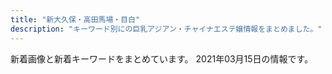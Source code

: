```yaml
---
title: "新大久保・高田馬場・目白"
description: "キーワード別にの巨乳アジアン・チャイナエステ嬢情報をまとめました。"
---
```


新着画像と新着キーワードをまとめています。
2021年03月15日の情報です。

<DmmAffiliateIns />
<KeywordTable
  shops={
    [
    {
        "name": "\u82b1",
        "url": "https://est-hana.com/",
        "keywords": {
            "E": 2,
            "\u30c0\u30a4\u30ca\u30de\u30a4\u30c8": 1,
            "G": 1,
            "C": 39
        },
        "station": "JR\u5927\u4e45\u4fdd\u99c5\u5317\u53e3",
        "img_links": [
            "https://est-hana.com/img/material/sys_option.png",
            "https://est-hana.com/img/girl/main/smain184149673a0eecbfdaab27d1a016ce6f4281.jpg",
            "https://est-hana.com/img/girl/main/s86_1.jpg",
            "https://est-hana.com/img/girl/list/s139_face.jpg",
            "https://est-hana.com/img/girl/main/smain1891e9ae2d8752cd8b9474ebd62df9909f9b.jpg",
            "https://est-hana.com/img/material/massa_t1.png",
            "https://est-hana.com/img/girl/main/s88_1.jpg",
            "https://est-hana.com/img/girl/thumb/s173_1.jpg",
            "https://est-hana.com/img/girl/thumb/smain1913da4fa2da2e801312734721e1a44d8e19.jpg",
            "https://est-hana.com/img/girl/thumb/smain1902e7f2a11706f93c08ab1eb76c57c0a501.jpg",
            "https://est-hana.com/img/girl/thumb/smain1912da4fa2da2e801312734721e1a44d8e19.jpg",
            "https://est-hana.com/img/girl/thumb/s180_1.jpg",
            "https://est-hana.com/img/girl/list/sface19753ce52e0264e81a8a42e5d3c84dd833e.jpg",
            "https://est-hana.com/img/girl/list/sface110404ef9fc79e2a0a04d64b621c22a0c77.jpg",
            "https://est-hana.com/img/material/top_t6.png",
            "https://est-hana.com/img/material/photorenew3.jpg",
            "https://est-hana.com/img/material/line1.png",
            "https://est-hana.com/img/girl/list/slist110d5ce8a5906e2cdaf90af47c9395e0dff.jpg",
            "https://est-hana.com/img/girl/thumb/smain1891e9ae2d8752cd8b9474ebd62df9909f9b.jpg",
            "https://est-hana.com/img/material/top_t5.png",
            "https://est-hana.com/img/girl/main/smain1931e3a7504f14e2050f14cb6782d72bb46c.jpg",
            "https://est-hana.com/img/material/top_t2_img_rev2.jpg",
            "https://est-hana.com/img/material/sys_course3_rev1.png",
            "https://est-hana.com/img/girl/thumb/smain1911ec56c0d5cc68365ea11e2e52a40272d8.jpg",
            "https://est-hana.com/img/whatnew/20200304.jpg",
            "https://est-hana.com/img/whatnew/20200401min60.jpg",
            "https://est-hana.com/img/girl/list/sface18449673a0eecbfdaab27d1a016ce6f4281.jpg",
            "https://est-hana.com/img/material/photorenew4.jpg",
            "https://est-hana.com/img/material/gm6_rollout.png",
            "https://est-hana.com/img/girl/pickup/pickup20190118192257.jpg",
            "https://est-hana.com/img/girl/pickup/pickup20190528135649.jpg",
            "https://est-hana.com/img/girl/list/s180_face.jpg",
            "https://est-hana.com/img/material/click_tel_btn.png",
            "https://est-hana.com/img/girl/thumb/smain83165230fc40840a020ba3ed47600db4b4a.jpg",
            "https://est-hana.com/img/material/massap1.jpg",
            "https://est-hana.com/img/girl/thumb/smain193281777917c863b2cd265723b9cb5a3c32.jpg",
            "https://est-hana.com/img/material/staff_t1.png",
            "https://est-hana.com/img/material/staffdetail_t1.png",
            "https://est-hana.com/img/material/top_t3.png",
            "https://est-hana.com/img/girl/list/sface199a8b144d9cbd006fc9dffdf23ad77de07.jpg",
            "https://est-hana.com/img/girl/list/s180_list.jpg",
            "https://est-hana.com/img/girl/list/slist199a8b144d9cbd006fc9dffdf23ad77de07.jpg",
            "https://est-hana.com/img/girl/list/s77_list.jpg",
            "https://est-hana.com/img/camp/camp20210301.png",
            "https://est-hana.com/img/material/day.png",
            "https://est-hana.com/img/girl/thumb/smain110138adcf1cf026681bfa9a408199a21890.jpg",
            "https://est-hana.com/img/girl/thumb/smain1991a8b144d9cbd006fc9dffdf23ad77de07.jpg",
            "https://est-hana.com/img/girl/thumb/smain1871110bf62c88dcefca310cdc127f9b11f2.jpg",
            "https://est-hana.com/img/girl/list/s163_face.jpg",
            "https://est-hana.com/img/girl/pickup/pickup20180830201105.jpg",
            "https://est-hana.com/img/girl/thumb/smain2011f76f2060b2832bbbbc9d7dcf4a818dfe.jpg",
            "https://est-hana.com/img/girl/main/smain110138adcf1cf026681bfa9a408199a21890.jpg",
            "https://est-hana.com/img/material/gm5_rollout.png",
            "https://est-hana.com/img/girl/thumb/smain1931e3a7504f14e2050f14cb6782d72bb46c.jpg",
            "https://est-hana.com/img/material/topflashimg1.jpg",
            "https://est-hana.com/img/girl/main/smain1991a8b144d9cbd006fc9dffdf23ad77de07.jpg",
            "https://est-hana.com/img/material/w1.png",
            "https://est-hana.com/img/girl/thumb/smain184249673a0eecbfdaab27d1a016ce6f4281.jpg",
            "https://est-hana.com/img/girl/pickup/topgirl20141227182718.png",
            "https://est-hana.com/img/girl/thumb/s88_1.jpg",
            "https://est-hana.com/img/girl/main/smain1911ec56c0d5cc68365ea11e2e52a40272d8.jpg",
            "https://est-hana.com/img/material/top_t2.png",
            "https://est-hana.com/img/girl/pickup/pickup20141227182613.jpeg",
            "https://est-hana.com/img/girl/pickup/pickup20191208191053.jpg",
            "https://est-hana.com/img/material/photorenew2rev1.jpg",
            "https://est-hana.com/img/material/massap6.jpg",
            "https://est-hana.com/img/girl/list/sface201dc74ab8dea78d771771d5fda7bccc989.jpg",
            "https://est-hana.com/img/material/sys_course1_rev2.png",
            "https://est-hana.com/img/girl/main/s75_1.jpg",
            "https://est-hana.com/img/material/sys_course2_rev2.png",
            "https://est-hana.com/img/girl/thumb/s86_1.jpg",
            "https://est-hana.com/img/girl/list/sface193e3a7504f14e2050f14cb6782d72bb46c.jpg",
            "https://est-hana.com/img/girl/list/s75_list.jpg",
            "https://est-hana.com/img/material/systme_t1.png",
            "https://est-hana.com/img/girl/list/sface191ec56c0d5cc68365ea11e2e52a40272d8.jpg",
            "https://est-hana.com/img/girl/main/smain197153ce52e0264e81a8a42e5d3c84dd833e.jpg",
            "https://est-hana.com/img/girl/list/s86_list.jpg",
            "https://est-hana.com/img/girl/list/slist187110f9d5212fd19d8b8410ec6bff294e6.jpg",
            "https://est-hana.com/img/girl/list/slist189e9ae2d8752cd8b9474ebd62df9909f9b.jpg",
            "https://est-hana.com/img/girl/pickup/topgirl20140502225842.png",
            "https://est-hana.com/img/girl/pickup/pickup20181218104555.jpg",
            "https://est-hana.com/img/girl/pickup/pickup20190227121102.jpg",
            "https://est-hana.com/img/girl/pickup/pickup20191214162524.jpg",
            "https://est-hana.com/img/whatnew/20200401_mask.jpg",
            "https://est-hana.com/img/material/detailwaku.png",
            "https://est-hana.com/img/material/massap4.jpg",
            "https://est-hana.com/img/girl/list/sface187386757ea62d773ca58e2457fc23b8e13.jpg",
            "https://est-hana.com/img/girl/list/slist8365230fc40840a020ba3ed47600db4b4a.jpg",
            "https://est-hana.com/img/material/returnbtn.png",
            "https://est-hana.com/img/girl/list/s86_face.jpg",
            "https://est-hana.com/img/girl/thumb/smain1901e7f2a11706f93c08ab1eb76c57c0a501.jpg",
            "https://est-hana.com/img/material/systme_t2.png",
            "https://est-hana.com/img/girl/thumb/smain184149673a0eecbfdaab27d1a016ce6f4281.jpg",
            "https://est-hana.com/img/material/staff_t1rev1.png",
            "https://est-hana.com/img/material/hosi4.png",
            "https://est-hana.com/img/girl/pickup/topgirl20180308214256.png",
            "https://est-hana.com/img/girl/pickup/pickup20180526173711.jpg",
            "https://est-hana.com/img/girl/list/s77_face.jpg",
            "https://est-hana.com/img/girl/main/smain83165230fc40840a020ba3ed47600db4b4a.jpg",
            "https://est-hana.com/img/material/gm4_rollout.png",
            "https://est-hana.com/img/girl/thumb/smain1102404ef9fc79e2a0a04d64b621c22a0c77.jpg",
            "https://est-hana.com/img/girl/pickup/topgirl20180526173824.png",
            "https://est-hana.com/img/girl/thumb/smain19725e2ed7efe2de621955e09d12295a13ee.jpg",
            "https://est-hana.com/img/girl/thumb/s75_1.jpg",
            "https://est-hana.com/img/material/age.png",
            "https://est-hana.com/img/girl/pickup/pickup20190121202926.jpg",
            "https://est-hana.com/img/material/top_twitter.png",
            "https://est-hana.com/img/material/photorenew5.jpg",
            "https://est-hana.com/img/girl/pickup/topgirl20161016054301.png",
            "https://est-hana.com/img/girl/list/sface190e7f2a11706f93c08ab1eb76c57c0a501.jpg",
            "https://est-hana.com/img/material/month.png",
            "https://est-hana.com/img/girl/list/s173_list.jpg",
            "https://est-hana.com/img/material/infopanel.png",
            "https://est-hana.com/img/girl/thumb/smain18725b09cd881b1f036f9f4970616c10b474.jpg",
            "https://est-hana.com/img/girl/list/s139_list.jpg",
            "https://est-hana.com/img/material/sframe2014.png",
            "https://est-hana.com/img/girl/main/smain2011f76f2060b2832bbbbc9d7dcf4a818dfe.jpg",
            "https://est-hana.com/img/girl/list/sface8365230fc40840a020ba3ed47600db4b4a.jpg",
            "https://est-hana.com/img/girl/main/smain1901e7f2a11706f93c08ab1eb76c57c0a501.jpg",
            "https://est-hana.com/img/material/photorenew1.jpg",
            "https://est-hana.com/img/girl/pickup/topgirl20190528141109.png",
            "https://est-hana.com/img/material/massap7.jpg",
            "https://est-hana.com/img/material/top_t4.png",
            "https://est-hana.com/img/girl/main/s180_1.jpg",
            "https://est-hana.com/img/material/gm2_rollout.png",
            "https://est-hana.com/img/material/d15.png",
            "https://est-hana.com/img/girl/thumb/s173_2.jpg",
            "https://est-hana.com/img/girl/main/smain1871110bf62c88dcefca310cdc127f9b11f2.jpg",
            "https://est-hana.com/img/material/massap2.jpg",
            "https://est-hana.com/img/girl/list/slist19053cc33bb85f739f63e84c2ae2c41c2eb.jpg",
            "https://est-hana.com/img/material/massap3.jpg",
            "https://est-hana.com/img/girl/thumb/smain197153ce52e0264e81a8a42e5d3c84dd833e.jpg",
            "https://est-hana.com/img/girl/main/s173_1.jpg",
            "https://est-hana.com/img/girl/pickup/topgirl20180908131653.png",
            "https://est-hana.com/img/girl/list/s88_list.jpg",
            "https://est-hana.com/img/girl/pickup/pickup20190118192153.jpg",
            "https://est-hana.com/img/material/gm1_rollout.png",
            "https://est-hana.com/img/material/m3.png",
            "https://est-hana.com/img/material/accsess_picter2.jpg",
            "https://est-hana.com/img/girl/list/s163_list.jpg",
            "https://est-hana.com/img/girl/list/s88_face.jpg",
            "https://est-hana.com/img/material/sys_etc.png",
            "https://est-hana.com/img/material/accsess_station.png",
            "https://est-hana.com/img/girl/thumb/smain83265230fc40840a020ba3ed47600db4b4a.jpg",
            "https://est-hana.com/img/material/hosi5.png",
            "https://est-hana.com/img/girl/list/slist2012ba9beda1a19f1ba57dcc87485d57321.jpg",
            "https://est-hana.com/img/girl/list/s173_face.jpg",
            "https://est-hana.com/img/material/gm3_rollout.png",
            "https://est-hana.com/img/girl/list/slist18449673a0eecbfdaab27d1a016ce6f4281.jpg",
            "https://est-hana.com/img/material/massap5.jpg",
            "https://est-hana.com/img/girl/list/slist191ec56c0d5cc68365ea11e2e52a40272d8.jpg",
            "https://est-hana.com/img/girl/list/slist19753ce52e0264e81a8a42e5d3c84dd833e.jpg",
            "https://est-hana.com/img/girl/pickup/topgirl20140510202547.png",
            "https://est-hana.com/img/girl/list/slist193a69a1a063a3159e298d18b691542266d.jpg",
            "https://est-hana.com/img/girl/list/s75_face.jpg",
            "https://est-hana.com/img/girl/list/sface189e9ae2d8752cd8b9474ebd62df9909f9b.jpg"
        ]
    },
    {
        "name": "\u697d\u5712",
        "url": "http://massage-1.net/",
        "keywords": {},
        "station": "JR\u9ad8\u7530\u99ac\u5834\u99c5\u65e9\u7a32\u7530\u53e3",
        "img_links": [
            "http://massage-1.net/images/staff_image/staf_05a.jpg",
            "http://massage-1.net/images/top/top_04.jpg",
            "http://massage-1.net/images/top/top_03.jpg",
            "http://massage-1.net/images/top/top_08.png",
            "http://massage-1.net/images/home/top.jpg",
            "http://massage-1.net/images/top/top_05.jpg",
            "http://massage-1.net/images/page_top.png",
            "http://massage-1.net/images/top/top_01.jpg",
            "http://massage-1.net/images/top/top_06.jpg",
            "http://massage-1.net/images/top/top_02.jpg"
        ]
    },
    {
        "keywords": {
            "D": 1,
            "89": 1,
            "87": 4,
            "88": 1,
            "C": 5
        },
        "name": "\u60a0\u30a8\u30b9\u30c6",
        "url": "http://www.y-rlx.site/",
        "station": "JR\u9ad8\u7530\u99ac\u5834\u99c5\u65e9\u7a32\u7530\u53e3",
        "img_links": [
            "http://www.y-rlx.site/girl/01.jpg",
            "http://www.y-rlx.site/girl/03.jpg",
            "http://www.y-rlx.site/images/rec_09.jpg",
            "http://www.y-rlx.site/images/index_20.jpg",
            "http://y-rlx.site/images/index_07.jpg",
            "http://www.y-rlx.site/images/index_10.jpg",
            "http://www.y-rlx.site/images/index_11.jpg",
            "http://www.y-rlx.site/images/info_09.jpg",
            "http://www.y-rlx.site/girl/02.jpg",
            "http://www.y-rlx.site/images/upload/thumb/aca6a86f5cace319.jpg",
            "http://www.y-rlx.site/images/info.jpg",
            "http://www.y-rlx.site/images/upload/thumb/e0a26e58e17a1416.jpg",
            "http://www.y-rlx.site/images/index_04.jpg",
            "http://www.y-rlx.site/images/upload/thumb/2c7fdde9ad97892b.jpg",
            "http://www.y-rlx.site/images/index_02.jpg",
            "http://www.y-rlx.site/images/card.jpg",
            "http://www.y-rlx.site/images/staff_09.jpg",
            "http://www.y-rlx.site/girl/04.jpg",
            "http://www.y-rlx.site/images/index_05.jpg",
            "http://www.y-rlx.site/images/index_08.jpg",
            "http://www.y-rlx.site/images/upload/thumb/c69d7050fbdbb36f.jpg",
            "http://y-rlx.site/images/index_04.jpg",
            "http://www.y-rlx.site/images/index_03.jpg",
            "http://www.y-rlx.site/images/rec.jpg",
            "http://www.y-rlx.site/images/index_15.jpg",
            "http://www.y-rlx.site/images/index_09.jpg",
            "http://www.y-rlx.site/images/index_07.jpg",
            "http://www.y-rlx.site/images/index_18.jpg",
            "http://www.y-rlx.site/images/index_06.jpg",
            "http://www.y-rlx.site/images/index_13.jpg",
            "http://www.y-rlx.site/girl/05.jpg",
            "http://www.y-rlx.site/images/index_19.jpg",
            "http://www.y-rlx.site/images/upload/thumb/e47d8394208727d5.jpg",
            "http://www.y-rlx.site/images/upload/thumb/70a5f13cd0d1ff92.jpg",
            "http://www.y-rlx.site/images/upload/thumb/54a95ee3ee096a35.jpg",
            "http://www.y-rlx.site/images/upload/thumb/ed8b0cbb7323414a.jpg",
            "http://www.y-rlx.site/images/index_01.jpg"
        ]
    },
    {
        "name": "\u7e01\u4e2d\u7e01\uff5e\u3048\u3093\u3061\u3085\u3046\u3048\u3093\uff5e",
        "station": "JR\u65b0\u5927\u4e45\u4fdd\u99c5",
        "img_links": [
            "http://www.enchuen.com/images/therapist_kaori.jpg",
            "http://www.enchuen.com/images/mess_footer.png",
            "http://www.enchuen.com/images/tw_header.png",
            "http://www.enchuen.com/images/pickmessage01.png",
            "http://www.enchuen.com/images/therapist_yona_s.jpg",
            "http://www.enchuen.com/images/h2_instagam.png",
            "http://www.enchuen.com/images/top_slider5.jpg",
            "http://www.enchuen.com/images/top_slider1.jpg",
            "http://www.enchuen.com/images/pagetop.png",
            "http://www.enchuen.com/images/top_slider6.jpg",
            "http://www.enchuen.com/images/img_service04.png",
            "http://www.enchuen.com/images/mail_header.png",
            "http://www.enchuen.com/images/img_slider03.png",
            "http://www.enchuen.com/images/therapist_yume.jpg",
            "http://www.enchuen.com/images/therapist_kaori_s.jpg",
            "http://www.enchuen.com/images/interior01.jpg",
            "http://www.enchuen.com/images/h2_alltherapist.png",
            "http://www.enchuen.com/images/top_slider4.jpg",
            "http://www.enchuen.com/images/h2_linkban.png",
            "http://www.enchuen.com/images/img_service06.png",
            "http://www.enchuen.com/images/therapist_noa.jpg",
            "http://www.enchuen.com/images/img_service05.png",
            "http://www.enchuen.com/images/img_service07.png",
            "http://www.enchuen.com/images/interior02_s.jpg",
            "http://www.enchuen.com/images/therapist_noa_s.jpg",
            "http://www.enchuen.com/images/tw_footer.png",
            "http://www.enchuen.com/images/ins_header.png",
            "http://www.enchuen.com/images/a_qa.png",
            "http://www.enchuen.com/images/img_service02.png",
            "http://www.enchuen.com/images/h2_information.png",
            "http://www.enchuen.com/images/h2_contact.png",
            "http://www.enchuen.com/images/interior02.jpg",
            "http://www.enchuen.com/images/h2_alliancegide.png",
            "http://www.enchuen.com/images/interior03_s.jpg",
            "http://www.enchuen.com/images/h2_alliancegide2.png",
            "http://www.enchuen.com/images/btn_gnavi05_no.png",
            "http://www.enchuen.com/images/img_slider02.png",
            "http://www.enchuen.com/images/interior04.jpg",
            "http://www.enchuen.com/images/img_service03.png",
            "http://www.enchuen.com/images/h2_link01.png",
            "http://www.enchuen.com/images/therapist_yona.jpg",
            "http://www.enchuen.com/images/img_comimgsoon.jpg",
            "http://www.enchuen.com/images/ins_footer.png",
            "http://www.enchuen.com/images/icon_eng.png",
            "http://www.enchuen.com/images/img_slider01.png",
            "http://www.enchuen.com/images/btn_gnavi03_no.png",
            "http://www.enchuen.com/images/interior03.jpg",
            "http://www.enchuen.com/images/img_aromaoil.png",
            "http://www.enchuen.com/images/therapist_yume_s.jpg",
            "http://www.enchuen.com/images/h2_twitter.png",
            "http://www.enchuen.com/images/h2_qa.png",
            "http://www.enchuen.com/images/btn_gnavi06_no.png",
            "http://www.enchuen.com/images/img_service01.png",
            "http://www.enchuen.com/images/top_slider2.jpg",
            "http://www.enchuen.com/images/h2_servicecontents.png",
            "http://www.enchuen.com/images/icon_chi.png",
            "http://www.enchuen.com/images/interior01_s.jpg",
            "http://www.enchuen.com/images/tel_header.png",
            "http://www.enchuen.com/images/btn_gnavi04_no.png",
            "http://www.enchuen.com/images/btn_gnavi02_no.png",
            "http://www.enchuen.com/images/ban-tel.png",
            "http://www.enchuen.com/images/q_qa.png",
            "http://www.enchuen.com/images/interior04_s.jpg",
            "http://www.enchuen.com/images/btn_gnavi01_no.png",
            "http://www.enchuen.com/images/top_slider3.jpg"
        ],
        "keywords": {
            "C": 4
        },
        "url": "http://www.enchuen.com/"
    },
    {
        "url": "http://www.e-candy.work/",
        "name": "Lui\uff5e\u30eb\u30a4\uff5e",
        "img_links": [
            "http://www.e-candy.work/images/int2.png",
            "http://www.e-candy.work/img/aya1.jpg",
            "http://www.e-candy.work/images/sys3.png",
            "http://www.e-candy.work/images/5.jpg",
            "http://www.e-candy.work/images/7.jpg",
            "http://www.e-candy.work/images/6.jpg",
            "http://www.e-candy.work/images/head.jpg",
            "http://www.e-candy.work/images/3.jpg",
            "http://www.e-candy.work/images/info.png",
            "http://www.e-candy.work/images/1.jpg",
            "http://www.e-candy.work/img/haruka1.jpg",
            "http://www.e-candy.work/img/yui1.jpg",
            "http://www.e-candy.work/images/4.jpg",
            "http://www.e-candy.work/images/int1.png",
            "http://www.e-candy.work/images/staff_t.png",
            "http://www.e-candy.work/img/miki1.jpg",
            "http://www.e-candy.work/images/sys2.jpg",
            "http://www.e-candy.work/img/nana1.jpg",
            "http://www.e-candy.work/images/tel.jpg",
            "http://www.e-candy.work/images/news.jpg",
            "http://www.e-candy.work/images/newface.png",
            "http://www.e-candy.work/images/s1.png",
            "http://www.e-candy.work/img/rina1.jpg",
            "http://www.e-candy.work/images/8.jpg",
            "http://www.e-candy.work/images/mobile.jpg",
            "http://www.e-candy.work/images/sys1.jpg",
            "http://www.e-candy.work/images/interior_t.png",
            "http://www.e-candy.work/img/ai1.jpg"
        ],
        "station": "\u65b0\u5927\u4e45\u4fdd\u99c5",
        "keywords": {}
    },
    {
        "img_links": [
            "https://angel.abnavi.info/images/top.jpg",
            "https://angel.abnavi.info/images/end.png",
            "https://angel.abnavi.info/photos/sites/7/2020/10/2020101305350920.jpg",
            "https://angel.abnavi.info/photos/sites/7/2020/07/2020073005202048.jpg",
            "https://angel.abnavi.info/images/room1.jpg",
            "https://angel.abnavi.info/images/room2.jpg",
            "https://angel.abnavi.info/images/nbj3.jpg",
            "https://angel.abnavi.info/images/s_news.png",
            "https://angel.abnavi.info/photos/sites/7/2020/07/2020073005201940.jpg",
            "https://angel.abnavi.info/images/nbj1.jpg",
            "https://angel.abnavi.info/images/room4.jpg",
            "https://angel.abnavi.info/photos/sites/7/2020/07/2020073006120917.jpg",
            "https://angel.abnavi.info/images/room3.jpg",
            "https://angel.abnavi.info/images/s_staff.jpg",
            "https://angel.abnavi.info/images/news_bj3.jpg",
            "https://angel.abnavi.info/photos/sites/7/2020/11/2020110606371089.jpg",
            "https://angel.abnavi.info/photos/sites/7/2020/09/2020092301333424.jpg"
        ],
        "keywords": {
            "D": 5,
            "85": 1,
            "87": 1,
            "C": 14,
            "86": 4
        },
        "name": "Angel",
        "station": "JR\u9ad8\u7530\u99ac\u5834\u99c5",
        "url": "https://angel.abnavi.info/"
    },
    {
        "station": "JR\u9ad8\u7530\u99ac\u5834\u99c5",
        "name": "NEW ONLY ONE",
        "img_links": [
            "http://www.aromaonly1.com/images/interior_10.jpg",
            "http://www.aromaonly1.com/images/index_20.jpg",
            "http://www.aromaonly1.com/uploads/3e6ede4dd71b9611bfc0fc01fff82057.jpg",
            "http://www.aromaonly1.com/images/index_12.jpg",
            "http://www.aromaonly1.com/uploads/015cba9c432d730d26583fe998534fa6.jpg",
            "http://www.aromaonly1.com/uploads/18799c1985ca7d1cd026808323ec51c2.jpg",
            "http://www.aromaonly1.com/images/index_11.jpg",
            "http://www.aromaonly1.com/uploads/39a20c0f1405de5aa73fad53492e41be.jpg",
            "http://www.aromaonly1.com/uploads/5f4083d49285cbe64774b1bd70e86150.jpg",
            "http://www.aromaonly1.com/images/girls_10.jpg",
            "http://www.aromaonly1.com/images/service_11.jpg",
            "http://www.aromaonly1.com/images/index_08.jpg",
            "http://www.aromaonly1.com/images/index_05.jpg",
            "http://www.aromaonly1.com/uploads/56e94a67d1aa4ea89d5f2064a387ab96.jpg",
            "http://www.aromaonly1.com/uploads/66dc68de1f9c001b6f15d52303314efc.jpg",
            "http://www.aromaonly1.com/images/service_10.jpg",
            "http://www.aromaonly1.com/images/index_02.jpg",
            "http://www.aromaonly1.com/uploads/2f5941103973429d3981087968a845a3.jpg",
            "http://www.aromaonly1.com/images/index_19.jpg",
            "http://www.aromaonly1.com/images/index_17.jpg",
            "http://www.aromaonly1.com/images/index_07.jpg",
            "http://www.aromaonly1.com/images/index_06.jpg",
            "http://www.aromaonly1.com/images/fanhui.png",
            "http://www.aromaonly1.com/uploads/ac75f516de3602f2ed5de1d9e2383a35.jpg",
            "http://www.aromaonly1.com/images/index_15.jpg",
            "http://www.aromaonly1.com/images/index_21.jpg",
            "http://www.aromaonly1.com/uploads/b43afdf6c0db7020b472f89b05664984.jpg",
            "http://www.aromaonly1.com/images/index_16.jpg",
            "http://www.aromaonly1.com/uploads/8e9e8b4d89b256773f17dff61368328c.jpg",
            "http://www.aromaonly1.com/images/index_14.jpg",
            "http://www.aromaonly1.com/images/index_18.jpg",
            "http://www.aromaonly1.com/images/index_01.jpg",
            "http://www.aromaonly1.com/images/aromaonly1_468x60.png",
            "http://www.aromaonly1.com/my_work/images/pic1.png",
            "http://www.aromaonly1.com/images/index_04.jpg",
            "http://www.aromaonly1.com/uploads/c24b4a66b959c50d941c227e2167e47a.jpg",
            "http://www.aromaonly1.com/uploads/e01fa669285bc99ba782abfd90a08bb2.jpg",
            "http://www.aromaonly1.com/uploads/0d74a4af5e268e3562daa56048c13906.jpg",
            "http://www.aromaonly1.com/images/index_03.jpg",
            "http://www.aromaonly1.com/images/link_10.jpg"
        ],
        "url": "http://www.aromaonly1.com/",
        "keywords": {
            "E": 2,
            "88": 3,
            "C": 3,
            "86": 4,
            "D": 2
        }
    },
    {
        "url": "http://esthe.top/",
        "name": "RAN\uff5e\u30e9\u30f3\uff5e",
        "station": "JR\u9ad8\u7530\u99ac\u5834\u99c5\u6771\u53e3",
        "keywords": {},
        "img_links": [
            "http://esthe.top/images/an_2_04.jpg",
            "http://esthe.top/images/staff_images/staff_01b.jpg",
            "http://esthe.top/images/acs_ima/access-03.jpg",
            "http://esthe.top/images/an_2_02.jpg",
            "http://esthe.top/images/an_1_03.jpg",
            "http://esthe.top/images/demo/slider/tooltips/slide1.png",
            "http://esthe.top/images/staff_images/staff_04b.jpg",
            "http://esthe.top/images/acs_ima/access-04.jpg",
            "http://esthe.top/images/room_images/index-02.jpg",
            "http://esthe.top/images/Bottom_01.jpg",
            "http://esthe.top/images/staff_images/staff_09b.jpg",
            "http://esthe.top/images/acs_ima/access-01.jpg",
            "http://esthe.top/images/staff_images/staff_07b.jpg",
            "http://esthe.top/images/demo/slider/images/slide2.png",
            "http://esthe.top/images/acs_ima/access-02.jpg",
            "http://esthe.top/images/room_images/gallery-02.jpg",
            "http://esthe.top/images/an_2_05.jpg",
            "http://esthe.top/images/demo/slider/tooltips/slide3.png",
            "http://esthe.top/images/demo/slider/images/slide1.png",
            "http://esthe.top/images/Bottom_02.jpg",
            "http://esthe.top/images/staff_images/staff_07a.jpg",
            "http://esthe.top/images/an_1_07.jpg",
            "http://esthe.top/images/an_2_07.jpg",
            "http://esthe.top/images/staff_images/staff_01a.jpg",
            "http://esthe.top/images/staff_images/staff_010a.jpg",
            "http://esthe.top/images/room_images/gallery-05.jpg",
            "http://esthe.top/images/an_1_04.jpg",
            "http://esthe.top/images/an_1_02.jpg",
            "http://esthe.top/images/demo/slider/images/slide5.png",
            "http://esthe.top/images/room_images/gallery-04.jpg",
            "http://esthe.top/images/staff_images/staff_09a.jpg",
            "http://esthe.top/images/staff_images/staff_010b.jpg",
            "http://esthe.top/images/demo/slider/tooltips/slide5.png",
            "http://esthe.top/images/demo/slider/tooltips/slide2.png",
            "http://esthe.top/images/room_images/gallery-01.jpg",
            "http://esthe.top/images/room_images/gallery-06.jpg",
            "http://esthe.top/images/an_1_05.jpg",
            "http://esthe.top/images/staff_images/staff_04a.jpg",
            "http://esthe.top/images/an_2_03.jpg",
            "http://esthe.top/images/demo/slider/images/slide4.png",
            "http://esthe.top/images/room_images/index-01.jpg",
            "http://esthe.top/images/demo/slider/images/slide3.png",
            "http://esthe.top/images/demo/slider/tooltips/slide4.png",
            "http://esthe.top/images/an_2_06.jpg",
            "http://esthe.top/images/an_1_06.jpg",
            "http://esthe.top/images/room_images/gallery-03.jpg",
            "http://esthe.top/images/QRcode.jpg"
        ]
    },
    {
        "station": "JR\u9ad8\u7530\u99ac\u5834\u99c5\u65e9\u7a32\u7530\u53e3",
        "img_links": [
            "http://www.china-es.info/images/sys1.jpg",
            "http://www.china-es.info/images/interior_t.jpg",
            "http://www.china-es.info/images/sys2.jpg",
            "http://www.china-es.info/images/head.jpg",
            "http://www.china-es.info/images/int4.jpg",
            "http://www.china-es.info/images/top.jpg",
            "http://www.china-es.info/images/int3.jpg",
            "http://www.china-es.info/img/nana1.jpg",
            "http://www.china-es.info/img/hibiki1.jpg",
            "http://www.china-es.info/img/nana2.jpg",
            "http://www.china-es.info/images/sys3.jpg",
            "http://www.china-es.info/images/int2.jpg",
            "http://www.china-es.info/images/int1.jpg",
            "http://www.china-es.info/images/menu/staff.jpg",
            "http://www.china-es.info/images/staff_t.jpg",
            "http://www.china-es.info/images/mobile.jpg",
            "http://www.china-es.info/images/menu/top.jpg",
            "http://www.china-es.info/images/news.jpg",
            "http://www.china-es.info/images/menu/interior.jpg",
            "http://www.china-es.info/images/rec1.jpg",
            "http://www.china-es.info/img/ringo1.jpg",
            "http://www.china-es.info/images/rec2.jpg"
        ],
        "keywords": {},
        "name": "Honey At Home \u30cf\u30cb\u30fc\u30a2\u30c3\u30c8\u30db\u30fc\u30e0",
        "url": "http://www.china-es.info/"
    },
    {
        "keywords": {
            "C": 35
        },
        "url": "http://aes-salon.com/",
        "name": "Lovely Heart",
        "station": "JR\u5927\u4e45\u4fdd\u99c5\u5317\u53e3",
        "img_links": [
            "http://aes-salon.com/scdl/staff/10411.jpg",
            "http://aes-salon.com/scdl/staff/10471.jpg",
            "http://aes-salon.com/pic/top1.jpg",
            "http://aes-salon.com/scdl/staff/10661mb.jpg",
            "http://aes-salon.com/i/files/homeimg.jpg",
            "http://aes-salon.com/scdl/staff/10691mb.jpg",
            "http://aes-salon.com/scdl/staff/10291mb.jpg",
            "http://aes-salon.com/scdl/staff/10082.jpg",
            "http://aes-salon.com/scdl/staff/10472.jpg",
            "http://aes-salon.com/scdl/staff/10661.jpg",
            "http://aes-salon.com/scdl/staff/10671mb.jpg",
            "http://aes-salon.com/scdl/staff/10601.jpg",
            "http://aes-salon.com/scdl/staff/10641.jpg",
            "http://aes-salon.com/scdl/staff/10081mb.jpg",
            "http://aes-salon.com/scdl/staff/10591.jpg",
            "http://aes-salon.com/scdl/staff/10122.jpg",
            "http://aes-salon.com/img/ttl_mobile.jpg",
            "http://aes-salon.com/scdl/staff/10351mb.jpg",
            "http://aes-salon.com/scdl/staff/10631mb.jpg",
            "http://aes-salon.com/img/access/roaddm.png",
            "http://aes-salon.com/scdl/staff/10681mb.jpg",
            "http://aes-salon.com/scdl/staff/10462.jpg",
            "http://aes-salon.com/scdl/staff/10571mb.jpg",
            "http://aes-salon.com/scdl/staff/10692.jpg",
            "http://aes-salon.com/scdl/staff/10091.jpg",
            "http://aes-salon.com/scdl/staff/10471mb.jpg",
            "http://aes-salon.com/scdl/staff/10641mb.jpg",
            "http://aes-salon.com/pic/head.jpg",
            "http://aes-salon.com/scdl/staff/10091mb.jpg",
            "http://aes-salon.com/scdl/staff/10411mb.jpg",
            "http://aes-salon.com/scdl/staff/10601mb.jpg",
            "http://aes-salon.com/scdl/staff/10461.jpg",
            "http://aes-salon.com/img/system/campaign.jpg",
            "http://aes-salon.com/scdl/staff/10341mb.jpg",
            "http://aes-salon.com/scdl/staff/10621.jpg",
            "http://aes-salon.com/scdl/staff/10461mb.jpg",
            "http://aes-salon.com/img/ttl_attbnr.jpg",
            "http://aes-salon.com/scdl/staff/10081.jpg",
            "http://aes-salon.com/scdl/staff/10693.jpg",
            "http://aes-salon.com/scdl/staff/10511mb.jpg",
            "http://aes-salon.com/scdl/staff/10121.jpg",
            "http://aes-salon.com/scdl/staff/10671.jpg",
            "http://aes-salon.com/scdl/staff/10412.jpg",
            "http://aes-salon.com/scdl/staff/10083.jpg",
            "http://aes-salon.com/scdl/staff/10591mb.jpg",
            "http://aes-salon.com/img/ttl_att.png",
            "http://aes-salon.com/img/ttl_nouka.jpg",
            "http://aes-salon.com/scdl/staff/10351.jpg",
            "http://aes-salon.com/scdl/staff/10651.jpg",
            "http://aes-salon.com/img/access/road2.jpg",
            "http://aes-salon.com/scdl/staff/10501.jpg",
            "http://aes-salon.com/scdl/staff/10681.jpg",
            "http://aes-salon.com/scdl/staff/10342.jpg",
            "http://aes-salon.com/scdl/staff/10694.jpg",
            "http://aes-salon.com/scdl/staff/10561mb.jpg",
            "http://aes-salon.com/scdl/staff/10651mb.jpg",
            "http://aes-salon.com/img/ttl_bekan.jpg",
            "http://aes-salon.com/img/access/road3.jpg",
            "http://aes-salon.com/scdl/staff/10511.jpg",
            "http://aes-salon.com/scdl/staff/10502.jpg",
            "http://aes-salon.com/scdl/staff/10341.jpg",
            "http://aes-salon.com/img/ttl_sister.png",
            "http://aes-salon.com/scdl/staff/10602.jpg",
            "http://aes-salon.com/scdl/staff/10441.jpg",
            "http://aes-salon.com/scdl/staff/10121mb.jpg",
            "http://aes-salon.com/scdl/staff/10291.jpg",
            "http://aes-salon.com/scdl/staff/10592.jpg",
            "http://aes-salon.com/img/access/road1.jpg",
            "http://aes-salon.com/scdl/staff/10571.jpg",
            "http://aes-salon.com/scdl/staff/10292.jpg",
            "http://aes-salon.com/scdl/staff/10562.jpg",
            "http://aes-salon.com/scdl/staff/10631.jpg",
            "http://aes-salon.com/pic/top2.jpg",
            "http://aes-salon.com/img/access/road4.jpg",
            "http://aes-salon.com/scdl/staff/10092.jpg",
            "http://aes-salon.com/scdl/staff/10621mb.jpg",
            "http://aes-salon.com/scdl/staff/10691.jpg",
            "http://aes-salon.com/img/ttl_staff.png",
            "http://aes-salon.com/scdl/staff/10441mb.jpg",
            "http://aes-salon.com/scdl/staff/10501mb.jpg",
            "http://aes-salon.com/scdl/staff/10563.jpg",
            "http://aes-salon.com/scdl/staff/10561.jpg"
        ]
    },
    {
        "station": "JR\u9ad8\u7530\u99ac\u5834\u99c5\u65e9\u7a32\u7530\u53e3",
        "img_links": [
            "http://www.kity.work/img/an1.jpg",
            "http://www.kity.work/img/yuka1.jpg",
            "http://www.kity.work/images/int1.jpg",
            "http://www.kity.work/staff/yuka.jpg",
            "http://www.kity.work/images/s1.jpg",
            "http://www.kity.work/images/tel.jpg",
            "http://www.kity.work/staff/sara.jpg",
            "http://www.kity.work/img/sara2.jpg",
            "http://www.kity.work/images/s1.png",
            "http://www.kity.work/img/minami1.jpg",
            "http://www.kity.work/images/3.jpg",
            "http://www.kity.work/img/aoi1.jpg",
            "http://www.kity.work/img/minami2.jpg",
            "http://www.kity.work/images/int2.jpg",
            "http://www.kity.work/images/staff_t.jpg",
            "http://www.kity.work/images/2.jpg",
            "http://www.kity.work/images/up.jpg",
            "http://www.kity.work/images/head.jpg",
            "http://www.kity.work/images/tg.jpg",
            "http://www.kity.work/staff/minami.jpg",
            "http://www.kity.work/img/yuka2.jpg",
            "http://www.kity.work/images/4.jpg",
            "http://www.kity.work/images/interior_t.jpg",
            "http://www.kity.work/images/ac2.jpg",
            "http://www.kity.work/images/news.jpg",
            "http://www.kity.work/images/5.jpg",
            "http://www.kity.work/img/an2.jpg",
            "http://www.kity.work/images/s2.jpg",
            "http://www.kity.work/img/sara1.jpg",
            "http://www.kity.work/images/1.jpg",
            "http://www.kity.work/img/aoi2.jpg",
            "http://www.kity.work/staff/an.jpg",
            "http://www.kity.work/staff/aoi.jpg",
            "http://www.kity.work/images/sys.jpg"
        ],
        "keywords": {},
        "url": "http://www.kity.work/",
        "name": "\u98a8\u96c5\u5802 \uff5e\u3075\u3046\u304c\u3069\u3046\uff5e"
    },
    {
        "station": "JR\u65b0\u5927\u4e45\u4fdd\u99c5",
        "img_links": [
            "http://www.harunoyume.com/images/covergirl.jpg",
            "http://www.harunoyume.com/images/discount.jpg",
            "http://www.harunoyume.com/images/service-image.jpg",
            "http://www.harunoyume.com/images/campaign.jpg"
        ],
        "keywords": {},
        "url": "http://www.harunoyume.com/",
        "name": "\u6625\u306e\u5922"
    },
    {
        "station": "JR\u9ad8\u7530\u99ac\u5834\u99c5\u65e9\u7a32\u7530\u53e3",
        "url": "http://familiar.ests.jp/",
        "name": "\u99ac\u5834one",
        "keywords": {
            "86": 3,
            "C": 18,
            "83": 3
        },
        "img_links": [
            "http://familiar.ests.jp/images/s_staff.png",
            "http://familiar.ests.jp/images/mobile.jpg",
            "http://familiar.ests.jp/images/service.jpg",
            "http://familiar.ests.jp/images/staff_bj1s.png",
            "http://familiar.ests.jp/images/nei_bj1.png",
            "http://familiar.ests.jp/photos/sites/33/2020/10/2020101901153954.jpg",
            "http://familiar.ests.jp/images/s_service.png",
            "http://familiar.ests.jp/images/top.jpg",
            "http://familiar.ests.jp/images/s_link.png",
            "http://familiar.ests.jp/images/bian.jpg",
            "http://familiar.ests.jp/photos/sites/33/2019/09/2019092718554568.jpg",
            "http://familiar.ests.jp/images/info.png",
            "http://familiar.ests.jp/photos/sites/33/2019/07/2019073009094778.jpg",
            "http://familiar.ests.jp/images/news.png",
            "http://familiar.ests.jp/photos/sites/33/2019/09/2019092718570723.jpg",
            "http://familiar.ests.jp/images/acc.png",
            "http://familiar.ests.jp/photos/sites/33/2019/09/2019092318545965.jpg",
            "http://familiar.ests.jp/photos/sites/33/2020/10/2020101409554799.jpg",
            "http://familiar.ests.jp/images/staff_bj4s.png"
        ]
    },
    {
        "station": "JR\u5927\u4e45\u4fdd\u99c5\u5317\u53e3",
        "keywords": {},
        "url": "http://p-aroma.work/",
        "img_links": [
            "http://p-aroma.work/img/mayu1.png",
            "http://p-aroma.work/images/1.jpg",
            "http://p-aroma.work/images/head.jpg",
            "http://p-aroma.work/img/rina1.png",
            "http://p-aroma.work/staff/kasumi.jpg",
            "http://p-aroma.work/images/int2.png",
            "http://p-aroma.work/staff/rina.jpg",
            "http://p-aroma.work/images/s2.jpg",
            "http://p-aroma.work/images/3.jpg",
            "http://p-aroma.work/staff/mirai.jpg",
            "http://p-aroma.work/img/kasumi1.png",
            "http://p-aroma.work/img/ayaka1.png",
            "http://p-aroma.work/images/staff_t.png",
            "http://p-aroma.work/images/tel.jpg",
            "http://p-aroma.work/images/6.jpg",
            "http://p-aroma.work/img/mirai1.png",
            "http://p-aroma.work/images/news.jpg",
            "http://p-aroma.work/images/2.jpg",
            "http://p-aroma.work/images/int1.png",
            "http://p-aroma.work/staff/ayaka.jpg",
            "http://p-aroma.work/images/interior_t.png",
            "http://p-aroma.work/images/mobile.jpg",
            "http://p-aroma.work/images/sys.png",
            "http://p-aroma.work/images/4.jpg",
            "http://p-aroma.work/images/s1.png",
            "http://p-aroma.work/staff/mayu.jpg",
            "http://p-aroma.work/images/s1.jpg"
        ],
        "name": "\u7652\u3057\u306e\u51fa\u4f1a\u3044"
    },
    {
        "name": "\u6c34\u8272-\u30df\u30ba\u30a4\u30ed-",
        "url": "http://kobo.mssg.jp/",
        "station": "JR\u5927\u4e45\u4fdd\u99c5\u5317\u53e3",
        "keywords": {},
        "img_links": [
            "http://kobo.mssg.jp/layer/images/top/top_05.jpg",
            "http://kobo.mssg.jp/layer/images/top.jpg",
            "http://kobo.mssg.jp/images/staff_8.jpg",
            "http://kobo.mssg.jp/layer/images/top/top_01.jpg",
            "http://kobo.mssg.jp/images/info.png",
            "http://kobo.mssg.jp/layer/images/top/top_04.jpg",
            "http://kobo.mssg.jp/images/top2.jpg",
            "http://kobo.mssg.jp/images/staff_bj4.png",
            "http://kobo.mssg.jp/images/staff_9b.jpg",
            "http://kobo.mssg.jp/images/staff_9a.jpg",
            "http://kobo.mssg.jp/images/staff_4.jpg",
            "http://kobo.mssg.jp/images/staff_bj1.png",
            "http://kobo.mssg.jp/layer/images/top/top_08.png",
            "http://kobo.mssg.jp/images/s_info.png",
            "http://kobo.mssg.jp/images/wenzi-staff.png",
            "http://kobo.mssg.jp/images/staff_2b.jpg",
            "http://kobo.mssg.jp/images/staff_8a.jpg",
            "http://kobo.mssg.jp/images/top1.jpg",
            "http://kobo.mssg.jp/images/staff_5.jpg",
            "http://kobo.mssg.jp/images/1.jpg",
            "http://kobo.mssg.jp/images/staff_2a.jpg",
            "http://kobo.mssg.jp/images/staff_10a.jpg",
            "http://kobo.mssg.jp/layer/images/top/top_03.jpg",
            "http://kobo.mssg.jp/layer/images/top/top_02.jpg",
            "http://kobo.mssg.jp/layer/images/top/top_06.jpg"
        ]
    },
    {
        "station": "JR\u5927\u4e45\u4fdd\u99c5\u5317\u53e3",
        "keywords": {
            "E": 1,
            "C": 21
        },
        "img_links": [
            "https://www.cocoro556.in/img/girl/thumb/smain164135ee9e4407f412c3d2708030a189f1c0.jpg",
            "https://www.cocoro556.in/img/girl/thumb/smain126242f85375ac3eb532582567360874d2d6.jpg",
            "https://www.cocoro556.in/img/material/p6_t3_subt1.png",
            "https://www.cocoro556.in/img/material/gm2_rollover.png",
            "https://www.cocoro556.in/img/material/p6_t3.png",
            "https://www.cocoro556.in/img/material/p6_t2_subt1.png",
            "https://www.cocoro556.in/img/material/p2_t2_subt2.png",
            "https://www.cocoro556.in/img/girl/thumb/smain1491773ceed1a7cd35919e9c6866285fb943.jpg",
            "https://www.cocoro556.in/img/girl/thumb/smain14634879628e490d1ecf1cd7a9d727569f95.jpg",
            "https://www.cocoro556.in/img/girl/list/slist16435ee9e4407f412c3d2708030a189f1c0.jpg",
            "https://www.cocoro556.in/img/material/p5_t1.png",
            "https://www.cocoro556.in/img/material/p2_t2_sub_m1_2.png",
            "https://www.cocoro556.in/img/girl/main/smain1441346e3df3ff1cef1386c89c6ba9e9f72e.jpg",
            "https://www.cocoro556.in/img/material/p2_t2.png",
            "https://www.cocoro556.in/img/material/photost4rev1.png",
            "https://www.cocoro556.in/img/material/mobilesite.png",
            "https://www.cocoro556.in/img/girl/list/slist154a1f8e548a2959236fdd0e7abcde80ac7.jpg",
            "https://www.cocoro556.in/img/girl/thumb/smain1443346e3df3ff1cef1386c89c6ba9e9f72e.jpg",
            "https://www.cocoro556.in/img/material/gm5_rollout.png",
            "https://www.cocoro556.in/img/girl/list/slist149773ceed1a7cd35919e9c6866285fb943.jpg",
            "https://www.cocoro556.in/img/material/photost7.png",
            "https://www.cocoro556.in/img/material/top_t3_imgrev1.jpg",
            "https://www.cocoro556.in/img/girl/thumb/smain1422b75436b0012f83588e08b8d8eb48c8c2.jpg",
            "https://www.cocoro556.in/img/material/p2_t2_sub_m1_3.png",
            "https://www.cocoro556.in/img/material/noimg_m.jpg",
            "https://www.cocoro556.in/img/material/gm3_rollover.png",
            "https://www.cocoro556.in/img/material/pageheaderimg3.jpg",
            "https://www.cocoro556.in/img/material/pd_st3.png",
            "https://www.cocoro556.in/img/material/p2_t2_subt1.png",
            "https://www.cocoro556.in/img/material/ftel.png",
            "https://www.cocoro556.in/img/material/p2_t2_subt5.png",
            "https://www.cocoro556.in/img/girl/main/smain1491773ceed1a7cd35919e9c6866285fb943.jpg",
            "https://www.cocoro556.in/img/girl/thumb/smain1543ab2e0ee9f9fde8103e9fe80e33b07761.jpg",
            "https://www.cocoro556.in/img/girl/thumb/smain126142f85375ac3eb532582567360874d2d6.jpg",
            "https://www.cocoro556.in/img/material/photost2rev1.png",
            "https://www.cocoro556.in/img/material/p2_t2_subt4.png",
            "https://www.cocoro556.in/img/girl/thumb/smain1441346e3df3ff1cef1386c89c6ba9e9f72e.jpg",
            "https://www.cocoro556.in/img/material/gm1_rollout.png",
            "https://www.cocoro556.in/img/material/top_t1.png",
            "https://www.cocoro556.in/img/material/age_rollout.png",
            "https://www.cocoro556.in/img/material/gm5_rollover.png",
            "https://www.cocoro556.in/img/girl/thumb/smain1423ae12bc52cc115b3190fbe6a84a8ffa74.jpg",
            "https://www.cocoro556.in/img/material/p2_t2_subt5_m1.png",
            "https://www.cocoro556.in/img/material/pageheaderimg2.jpg",
            "https://www.cocoro556.in/img/camp/camp20200426sub.jpg",
            "https://www.cocoro556.in/img/material/pageheaderimg4.jpg",
            "https://www.cocoro556.in/img/material/gm3_rollout.png",
            "https://www.cocoro556.in/img/girl/main/smain1421b75436b0012f83588e08b8d8eb48c8c2.jpg",
            "https://www.cocoro556.in/img/girl/thumb/smain1461f806d031a1244ccfaa8b4d307f6ef6d7.jpg",
            "https://www.cocoro556.in/img/camp/camp20210301.jpg",
            "https://www.cocoro556.in/img/girl/main/smain164135ee9e4407f412c3d2708030a189f1c0.jpg",
            "https://www.cocoro556.in/img/material/top_t4.png",
            "https://www.cocoro556.in/img/material/gm6_rollout.png",
            "https://www.cocoro556.in/img/material/accminimgrev1.jpg",
            "https://www.cocoro556.in/img/girl/main/smain163122954962968a79edd4eae79b844b9988.jpg",
            "https://www.cocoro556.in/img/girl/main/smain126142f85375ac3eb532582567360874d2d6.jpg",
            "https://www.cocoro556.in/img/material/pd_st2.png",
            "https://www.cocoro556.in/img/girl/thumb/smain163122954962968a79edd4eae79b844b9988.jpg",
            "https://www.cocoro556.in/img/girl/thumb/smain14922dea5bdda380e76839c012ab24bd9f82.jpg",
            "https://www.cocoro556.in/img/material/p3_t1.png",
            "https://www.cocoro556.in/img/girl/thumb/smain1421b75436b0012f83588e08b8d8eb48c8c2.jpg",
            "https://www.cocoro556.in/img/material/pd_number.png",
            "https://www.cocoro556.in/img/girl/thumb/smain126332fd72809eba38056753c1720b05d8d5.jpg",
            "https://www.cocoro556.in/img/girl/thumb/smain1493773ceed1a7cd35919e9c6866285fb943.jpg",
            "https://www.cocoro556.in/img/girl/thumb/smain1442346e3df3ff1cef1386c89c6ba9e9f72e.jpg",
            "https://www.cocoro556.in/img/girl/list/slist144346e3df3ff1cef1386c89c6ba9e9f72e.jpg",
            "https://www.cocoro556.in/img/girl/main/smain1541a1f8e548a2959236fdd0e7abcde80ac7.jpg",
            "https://www.cocoro556.in/img/girl/list/slist146f806d031a1244ccfaa8b4d307f6ef6d7.jpg",
            "https://www.cocoro556.in/img/material/p2_t2_subt4_m1.png",
            "https://www.cocoro556.in/img/material/gm4_rollout.png",
            "https://www.cocoro556.in/img/material/gm2_rollout.png",
            "https://www.cocoro556.in/img/material/gm1_rollover.png",
            "https://www.cocoro556.in/img/material/photost6.png",
            "https://www.cocoro556.in/img/material/photost5.png",
            "https://www.cocoro556.in/img/material/top_t3.png",
            "https://www.cocoro556.in/img/material/p2_t2_subt5_m2.png",
            "https://www.cocoro556.in/img/material/p2_t2_subt3.png",
            "https://www.cocoro556.in/img/girl/list/slist142b75436b0012f83588e08b8d8eb48c8c2.jpg",
            "https://www.cocoro556.in/img/material/photost3rev1.png",
            "https://www.cocoro556.in/img/girl/thumb/smain1541a1f8e548a2959236fdd0e7abcde80ac7.jpg",
            "https://www.cocoro556.in/img/material/gm6_rollover.png",
            "https://www.cocoro556.in/img/material/p6_t1.png",
            "https://www.cocoro556.in/img/material/top_t3_subt1.png",
            "https://www.cocoro556.in/img/material/pageheaderimg1.jpg",
            "https://www.cocoro556.in/img/material/pd_st1.png",
            "https://www.cocoro556.in/img/material/p2_t2_sub_m1_1.png",
            "https://www.cocoro556.in/img/girl/list/slist16322954962968a79edd4eae79b844b9988.jpg",
            "https://www.cocoro556.in/img/material/noimg_b.jpg",
            "https://www.cocoro556.in/img/material/top_t2.png",
            "https://www.cocoro556.in/img/girl/list/slist12642f85375ac3eb532582567360874d2d6.jpg",
            "https://www.cocoro556.in/img/material/photost1.png",
            "https://www.cocoro556.in/img/material/p6_t2.png",
            "https://www.cocoro556.in/img/girl/thumb/smain1542a1f8e548a2959236fdd0e7abcde80ac7.jpg",
            "https://www.cocoro556.in/img/girl/main/smain1461f806d031a1244ccfaa8b4d307f6ef6d7.jpg",
            "https://www.cocoro556.in/img/girl/thumb/smain1462f806d031a1244ccfaa8b4d307f6ef6d7.jpg",
            "https://www.cocoro556.in/img/material/noimg_s.jpg",
            "https://www.cocoro556.in/img/material/p3_1_t1.png",
            "https://www.cocoro556.in/img/material/leftinfo.png"
        ],
        "url": "https://www.cocoro556.in/",
        "name": "COCORO"
    },
    {
        "keywords": {
            "83": 9,
            "D": 182,
            "85": 18,
            "87": 72,
            "E": 36,
            "86": 94,
            "88": 27,
            "C": 2
        },
        "name": "Familiar\u30fb\u30d5\u30a1\u30df\u30ea\u30fc\u30a2",
        "img_links": [
            "http://familiar.tyo.cm/photos/sites/37/2019/03/2019032406115312.jpg",
            "http://familiar.tyo.cm/photos/sites/37/2019/06/2019060406161857.jpg",
            "http://familiar.tyo.cm/photos/sites/37/2018/12/2018121903022968.jpg",
            "http://familiar.tyo.cm/photos/sites/37/2019/03/2019032406115491.jpg",
            "http://familiar.tyo.cm/photos/sites/37/2019/06/2019060406241084.jpg",
            "http://familiar.tyo.cm/photos/sites/37/2019/09/2019090503385014.jpg",
            "http://familiar.tyo.cm/photos/sites/37/2018/12/2018121903013346.jpg",
            "http://familiar.tyo.cm/photos/sites/37/2019/06/201906040617136.jpg",
            "http://familiar.tyo.cm/photos/sites/37/2019/10/2019100304481325.jpg",
            "http://familiar.tyo.cm/photos/sites/37/2019/10/2019102502193551.jpg",
            "http://familiar.tyo.cm/images/top.png",
            "http://familiar.tyo.cm/photos/sites/37/2019/03/2019032406115446.jpg",
            "http://familiar.tyo.cm/images/tel.png",
            "http://familiar.tyo.cm/photos/sites/37/2019/03/2019031806471671.jpg",
            "http://familiar.tyo.cm/photos/sites/37/2019/06/2019061502562745.jpg",
            "http://familiar.tyo.cm/images/s_link.jpg",
            "http://familiar.tyo.cm/photos/sites/37/2019/12/2019120401354873.jpg",
            "http://familiar.tyo.cm/photos/sites/37/2019/12/2019120502265383.jpg",
            "http://familiar.tyo.cm/photos/sites/37/2019/12/2019120401354980.jpg",
            "http://familiar.tyo.cm/photos/sites/37/2019/03/2019032406115440.jpg",
            "http://familiar.tyo.cm/images/s_staff.jpg",
            "http://familiar.tyo.cm/photos/sites/37/2019/09/201909270657496.jpg",
            "http://familiar.tyo.cm/photos/sites/37/2019/06/2019062210030384.jpg",
            "http://familiar.tyo.cm/photos/sites/37/2019/06/2019061502562798.jpg",
            "http://familiar.tyo.cm/photos/sites/37/2019/03/2019032406115311.jpg",
            "http://familiar.tyo.cm/photos/sites/37/2019/03/2019032406115598.jpg",
            "http://familiar.tyo.cm/images/mobile.jpg",
            "http://familiar.tyo.cm/photos/sites/37/2019/12/2019120401355046.jpg",
            "http://familiar.tyo.cm/photos/sites/37/2019/06/2019061502562797.jpg",
            "http://familiar.tyo.cm/photos/sites/37/2019/10/2019102502193826.jpg",
            "http://familiar.tyo.cm/images/s_news.jpg",
            "http://familiar.tyo.cm/photos/sites/37/2019/10/2019102408541458.jpg",
            "http://familiar.tyo.cm/photos/sites/37/2019/11/2019110802115992.jpg",
            "http://familiar.tyo.cm/photos/sites/37/2019/12/2019120502264671.jpg",
            "http://familiar.tyo.cm/photos/sites/37/2019/11/2019112902341792.jpg",
            "http://familiar.tyo.cm/images/1.png",
            "http://familiar.tyo.cm/photos/sites/37/2019/03/2019032406115451.jpg",
            "http://familiar.tyo.cm/photos/sites/37/2019/11/2019112002511160.jpg",
            "http://familiar.tyo.cm/photos/sites/37/2019/12/201912130833132.jpg"
        ],
        "station": "JR\u65b0\u5927\u4e45\u4fdd\u99c5",
        "url": "http://familiar.tyo.cm/"
    },
    {
        "station": "JR\u65b0\u5927\u4e45\u4fdd\u99c5",
        "keywords": {},
        "img_links": [
            "https://static.wixstatic.com/media/80a184_5208b825bc574a8e8c38cfed61640f7b~mv2.png",
            "https://static.wixstatic.com/media/71aabe_7fde48e91203411687f75bf66049b810~mv2.jpg",
            "https://static.wixstatic.com/media/80a184_82935849944c46ee915c04bfe2e9b3cb~mv2.jpeg",
            "https://static.wixstatic.com/media/80a184_b70a2c117ac542f79ec2a2014b642be4~mv2.png",
            "https://static.wixstatic.com/media/80a184_4550829836ff415fbf5640784aed82eb~mv2.png",
            "https://static.wixstatic.com/media/80a184_591f50f34faa42e6b9492a8d9157c96f~mv2.png",
            "https://static.wixstatic.com/media/80a184_badd496c271c4b31b8258ef657e73a1c~mv2.jpg",
            "https://static.wixstatic.com/media/80a184_e559d78a6dc94757946448f2405d903b~mv2.jpg",
            "https://static.wixstatic.com/media/80a184_1b3783a2f5af4bb192773e9c310f5c89~mv2.png",
            "https://static.wixstatic.com/media/71aabe_595c6eb6f67c4a098580c4aa868223d6~mv2.jpg",
            "https://static.wixstatic.com/media/80a184_18f60081ea1047b0a35a349e1c4155f8~mv2.jpg",
            "https://static.wixstatic.com/media/80a184_60e3e10d71c6473ca82f313fefc49773~mv2.png",
            "https://static.wixstatic.com/media/80a184_6f8a99a76cfa4e8cb6871f8cdc4667f5~mv2.png",
            "https://static.wixstatic.com/media/80a184_126746405a7f40f191a12f71b777ea41~mv2.png"
        ],
        "name": "\u6708\u306e\u82b1",
        "url": "https://tsukinohana88.wixsite.com/index"
    },
    {
        "url": "http://milk.tyo.cm/",
        "img_links": [
            "http://milk.tyo.cm/images/sp_header.jpg",
            "http://milk.tyo.cm/images/link_nav01.png",
            "http://milk.tyo.cm/photos/sites/72/2021/02/2021021003450576.jpg",
            "http://milk.tyo.cm/images/room4_l.jpg",
            "http://milk.tyo.cm/images/img_service02.jpg",
            "http://milk.tyo.cm/photos/sites/72/2020/11/202011100524008.jpg",
            "http://milk.tyo.cm/images/link_nav04.png",
            "http://milk.tyo.cm/images/link_nav02.png",
            "http://milk.tyo.cm/images/ico_headline.png",
            "http://milk.tyo.cm/images/blog.jpg",
            "http://milk.tyo.cm/images/tit_service.png",
            "http://milk.tyo.cm/images/re.png",
            "http://milk.tyo.cm/images/img_service03.jpg",
            "http://milk.tyo.cm/photos/sites/72/2020/06/2020061206444417.jpg",
            "http://milk.tyo.cm/images/link_nav03.png",
            "http://milk.tyo.cm/images/sp_nav01.png",
            "http://milk.tyo.cm/images/img_service04.jpg",
            "http://milk.tyo.cm/images/room2_l.jpg",
            "http://milk.tyo.cm/images/tit_staff.png",
            "http://milk.tyo.cm/images/room1_l.jpg",
            "http://milk.tyo.cm/images/top.png",
            "http://milk.tyo.cm/images/sp_nav03.png",
            "http://milk.tyo.cm/images/bg_cont01.png",
            "http://milk.tyo.cm/images/tit_pick.png",
            "http://milk.tyo.cm/images/bg_cont03.png",
            "http://milk.tyo.cm/photos/sites/72/2021/02/202102100345053.jpg",
            "http://milk.tyo.cm/images/com_tel.png",
            "http://milk.tyo.cm/photos/sites/72/2021/02/202102240112042.jpg",
            "http://milk.tyo.cm/photos/sites/72/2021/03/2021030201303372.jpg",
            "http://milk.tyo.cm/photos/sites/72/2020/06/2020061206443832.jpg",
            "http://milk.tyo.cm/images/sp_tit_pick.png",
            "http://milk.tyo.cm/images/room3_l.jpg",
            "http://milk.tyo.cm/images/link_nav05.png",
            "http://milk.tyo.cm/images/sp_nav02.png",
            "http://milk.tyo.cm/images/koko_234x60.png",
            "http://milk.tyo.cm/images/img_service01.jpg",
            "http://milk.tyo.cm/photos/sites/72/2021/03/2021030109204879.jpg",
            "http://milk.tyo.cm/photos/sites/72/2021/01/2021012610102711.jpg"
        ],
        "keywords": {
            "90": 8,
            "E": 16,
            "C": 14,
            "86": 8,
            "83": 8,
            "85": 24,
            "D": 40,
            "87": 8
        },
        "station": "JR\u5927\u4e45\u4fdd\u99c5\u5357\u53e3",
        "name": "\u30df\u30eb\u30af"
    },
    {
        "url": "http://aes-treat.com/",
        "station": "JR\u5927\u4e45\u4fdd\u99c5\u5317\u53e3",
        "img_links": [
            "http://aes-treat.com/scdl/staff/10721.jpg",
            "http://aes-treat.com/scdl/staff/11121mb.jpg",
            "http://aes-treat.com/img/ttl_staff.png",
            "http://aes-treat.com/scdl/staff/11091.jpg",
            "http://aes-treat.com/img/system/campaign.jpg",
            "http://aes-treat.com/scdl/staff/10681.jpg",
            "http://aes-treat.com/scdl/staff/10891.jpg",
            "http://aes-treat.com/scdl/staff/11041.jpg",
            "http://aes-treat.com/img/ttl_nouka.jpg",
            "http://aes-treat.com/img/ttl_mobile.jpg",
            "http://aes-treat.com/scdl/staff/10891mb.jpg",
            "http://aes-treat.com/scdl/staff/11151.jpg",
            "http://aes-treat.com/scdl/staff/10971.jpg",
            "http://aes-treat.com/pic/top2.jpg",
            "http://aes-treat.com/scdl/staff/10902.jpg",
            "http://aes-treat.com/scdl/staff/10771.jpg",
            "http://aes-treat.com/scdl/staff/10811.jpg",
            "http://aes-treat.com/scdl/staff/10171.jpg",
            "http://aes-treat.com/scdl/staff/10861mb.jpg",
            "http://aes-treat.com/scdl/staff/10981mb.jpg",
            "http://aes-treat.com/scdl/staff/10941mb.jpg",
            "http://aes-treat.com/scdl/staff/10171mb.jpg",
            "http://aes-treat.com/scdl/staff/10971mb.jpg",
            "http://aes-treat.com/scdl/staff/11101mb.jpg",
            "http://aes-treat.com/scdl/staff/11161mb.jpg",
            "http://aes-treat.com/pic/top1.jpg",
            "http://aes-treat.com/scdl/staff/11162.jpg",
            "http://aes-treat.com/scdl/staff/10841mb.jpg",
            "http://aes-treat.com/scdl/staff/11041mb.jpg",
            "http://aes-treat.com/scdl/staff/10651.jpg",
            "http://aes-treat.com/scdl/staff/11101.jpg",
            "http://aes-treat.com/img/ttl_sister.png",
            "http://aes-treat.com/scdl/staff/11171.jpg",
            "http://aes-treat.com/scdl/staff/11151mb.jpg",
            "http://aes-treat.com/scdl/staff/11121.jpg",
            "http://aes-treat.com/scdl/staff/11111mb.jpg",
            "http://aes-treat.com/scdl/staff/10901.jpg",
            "http://aes-treat.com/scdl/staff/10842.jpg",
            "http://aes-treat.com/scdl/staff/11051mb.jpg",
            "http://aes-treat.com/scdl/staff/10651mb.jpg",
            "http://aes-treat.com/scdl/staff/10681mb.jpg",
            "http://aes-treat.com/scdl/staff/10901mb.jpg",
            "http://aes-treat.com/scdl/staff/11111.jpg",
            "http://aes-treat.com/scdl/staff/10721mb.jpg",
            "http://aes-treat.com/scdl/staff/10972.jpg",
            "http://aes-treat.com/scdl/staff/10811mb.jpg",
            "http://aes-treat.com/img/ttl_att.png",
            "http://aes-treat.com/scdl/staff/10981.jpg",
            "http://aes-treat.com/pic/head.jpg",
            "http://aes-treat.com/img/ttl_attbnr.jpg",
            "http://aes-treat.com/scdl/staff/11081mb.jpg",
            "http://aes-treat.com/scdl/staff/11131mb.jpg",
            "http://aes-treat.com/scdl/staff/10841.jpg",
            "http://aes-treat.com/scdl/staff/10861.jpg",
            "http://aes-treat.com/scdl/staff/11131.jpg",
            "http://aes-treat.com/scdl/staff/11171mb.jpg",
            "http://aes-treat.com/scdl/staff/11091mb.jpg",
            "http://aes-treat.com/scdl/staff/11081.jpg",
            "http://aes-treat.com/scdl/staff/11051.jpg",
            "http://aes-treat.com/scdl/staff/10941.jpg",
            "http://aes-treat.com/scdl/staff/11161.jpg",
            "http://aes-treat.com/i/files/homeimg.jpg",
            "http://aes-treat.com/scdl/staff/10771mb.jpg"
        ],
        "name": "Lovely Heart \u5927\u4e45\u4fdd\u5225\u9928",
        "keywords": {
            "C": 35
        }
    }
]
}
/>
<DmmAffiliateScript />
